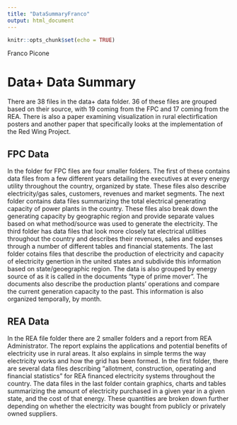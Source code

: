 ```yaml
---
title: "DataSummaryFranco"
output: html_document
---
```


```r
knitr::opts_chunk$set(echo = TRUE)
```

Franco Picone

# Data+ Data Summary  

There are 38 files in the data+ data folder. 36 of these files are grouped based on their source, with 19 coming from the FPC and 17 coming from the REA. There is also a paper examining visualization in rural electirfication posters and another paper that specifically looks at the implementation of the Red Wing Project.  

## FPC Data
In the folder for FPC files are four smaller folders. The first of these contains data files from a few different years detailing the executives at every energy utility throughout the country, organized by state. These files also describe electricity/gas sales, customers, revenues and market segments. The next folder contains data files summarizing the total electrical generating capacity of power plants in the country. These files also break down the generating capacity by geographic region and provide separate values based on what method/source was used to generate the electricity. The third folder has data files that look more closely tat electrical utilities throughout the country and describes their revenues, sales and expenses through a number of different tables and financial statements. The last folder cotains files that describe the production of electricity and capacity of electricity genertion in the united states and subdivide this information based on state/geoegraphic region. The data is also grouped by energy source of as it is called in the documents "type of prime mover". The documents also describe the production plants' operations and compare the current generation capacity to the past. This information is also organized temporally, by month.  

## REA Data  
In the REA file folder there are 2 smaller folders and a report from REA Administrator. The report explains the applications and potential benefits of electricity use in rural areas. It also explains in simple terms the way electricity works and how the grid has been formed. In the first folder, there are several data files describing "allotment, construction, operating and financial statistics" for REA financed electricity systems throughout the country. The data files in the last folder contain graphics, charts and tables summarizing the amount of electricity purchased in a given year in a given state, and the cost of that energy. These quantities are broken down further depending on whether the electricity was bought from publicly or privately owned suppliers.


